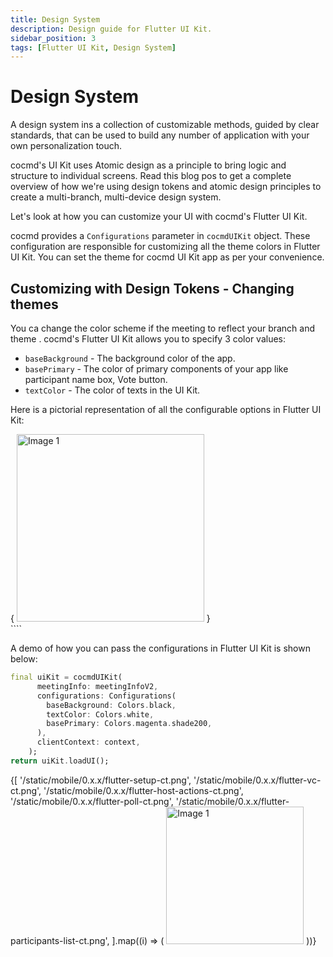 ```yaml
---
title: Design System
description: Design guide for Flutter UI Kit.
sidebar_position: 3
tags: [Flutter UI Kit, Design System]
---
```


# Design System

A design system ins a collection of customizable methods, guided by clear standards, that can be used to build any number of application with your own personalization touch.

cocmd's UI Kit uses Atomic design as a principle to bring logic and structure to individual screens. Read this blog pos to get a complete overview of how we're using design tokens and atomic design principles to create a multi-branch, multi-device design system.

Let's look at how you can customize your UI with cocmd's Flutter UI Kit.

cocmd provides a `Configurations` parameter in `cocmdUIKit` object. These configuration are responsible for customizing all the theme colors in Flutter UI Kit. You can set the theme for cocmd UI Kit app as per your convenience.

## Customizing with Design Tokens - Changing themes

You ca change the color scheme if the meeting to reflect your branch and theme . cocmd's Flutter UI Kit allows you to specify 3 color values:

- `baseBackground` - The background color of the app.
- `basePrimary` - The color of primary components of your app like participant name box, Vote button.
- `textColor` - The color of texts in the UI Kit.

Here is a pictorial representation of all the configurable options in Flutter UI Kit:

<div
  id="one"
  style={{
    display: 'flex',
    flexDirection: 'row',
    flexWrap: 'wrap',
    flex: '1 1 0',
    justifyContent: 'center',
  }}
>
  {
    <img
      src="/static/mobile/0.x.x/flutter-uikit-config.png"
      alt="Image 1"
      height="300"
      padding="10"
      margin="10 3"
      style={{ margin: '10px' }}
    />
  }
</div>
````

A demo of how you can pass the configurations in Flutter UI Kit is shown below:

```dart
final uiKit = cocmdUIKit(
      meetingInfo: meetingInfoV2,
      configurations: Configurations(
        baseBackground: Colors.black,
        textColor: Colors.white,
        basePrimary: Colors.magenta.shade200,
      ),
      clientContext: context,
    );
return uiKit.loadUI();
```

<div
  style={{
    display: 'flex',
    flexDirection: 'row',
    flexWrap: 'wrap',
    flex: '1 1 0',
    justifyContent: 'center',
  }}
>
  {[
    '/static/mobile/0.x.x/flutter-setup-ct.png',
    '/static/mobile/0.x.x/flutter-vc-ct.png',
    '/static/mobile/0.x.x/flutter-host-actions-ct.png',
    '/static/mobile/0.x.x/flutter-poll-ct.png',
    '/static/mobile/0.x.x/flutter-participants-list-ct.png',
  ].map((i) => (
    <img
      src={i}
      alt="Image 1"
      width="220"
      style={{ margin: '10px', borderRadius: '8px' }}
    />
  ))}
</div>
